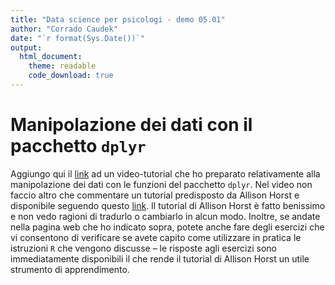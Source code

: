 ```yaml
---
title: "Data science per psicologi - demo 05.01"
author: "Corrado Caudek"
date: "`r format(Sys.Date())`"
output:
  html_document:
    theme: readable
    code_download: true
---
```


# Manipolazione dei dati con il pacchetto `dplyr`

Aggiungo qui il [link](https://drive.google.com/file/d/1AV-shsx5wNCar2VjHUh4cbIt84f1Dytw/view?usp=sharing) ad un video-tutorial che ho preparato relativamente alla manipolazione dei dati con le funzioni del pacchetto `dplyr`. Nel video non faccio altro che commentare un tutorial predisposto da Allison Horst e disponibile seguendo questo  [link](https://allisonhorst.shinyapps.io/dplyr-learnr/#section-welcome). Il tutorial di Allison Horst è fatto benissimo e non vedo ragioni di tradurlo o cambiarlo in alcun modo. Inoltre, se andate nella pagina web che ho indicato sopra, potete anche fare degli esercizi che vi consentono di verificare se avete capito come utilizzare in pratica le istruzioni `R` che vengono discusse -- le risposte agli esercizi sono immediatamente disponibili il che rende il tutorial di Allison Horst un utile strumento di apprendimento. 




